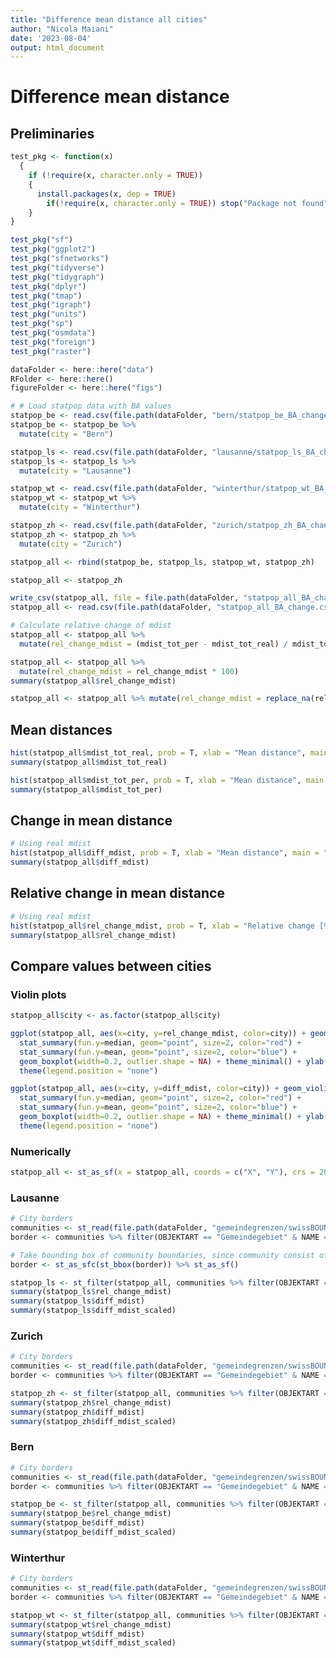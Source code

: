 ```yaml
---
title: "Difference mean distance all cities"
author: "Nicola Maiani"
date: '2023-08-04'
output: html_document
---
```


# Difference mean distance
## Preliminaries
```r
test_pkg <- function(x)
  {
    if (!require(x, character.only = TRUE))
    {
      install.packages(x, dep = TRUE)
        if(!require(x, character.only = TRUE)) stop("Package not found")
    }
}

test_pkg("sf")
test_pkg("ggplot2")
test_pkg("sfnetworks")
test_pkg("tidyverse")
test_pkg("tidygraph")
test_pkg("dplyr")
test_pkg("tmap")
test_pkg("igraph")
test_pkg("units")
test_pkg("sp")
test_pkg("osmdata")
test_pkg("foreign")
test_pkg("raster")

dataFolder <- here::here("data")
RFolder <- here::here()
figureFolder <- here::here("figs")
```

```r
# # Load statpop data with BA values
statpop_be <- read.csv(file.path(dataFolder, "bern/statpop_be_BA_change.csv"), sep = ",", header = TRUE)
statpop_be <- statpop_be %>%
  mutate(city = "Bern")

statpop_ls <- read.csv(file.path(dataFolder, "lausanne/statpop_ls_BA_change.csv"), sep = ",", header = TRUE)
statpop_ls <- statpop_ls %>%
  mutate(city = "Lausanne")

statpop_wt <- read.csv(file.path(dataFolder, "winterthur/statpop_wt_BA_change.csv"), sep = ",", header = TRUE)
statpop_wt <- statpop_wt %>%
  mutate(city = "Winterthur")

statpop_zh <- read.csv(file.path(dataFolder, "zurich/statpop_zh_BA_change.csv"), sep = ",", header = TRUE)
statpop_zh <- statpop_zh %>%
  mutate(city = "Zurich")

statpop_all <- rbind(statpop_be, statpop_ls, statpop_wt, statpop_zh)

statpop_all <- statpop_zh

write_csv(statpop_all, file = file.path(dataFolder, "statpop_all_BA_change.csv"))
statpop_all <- read.csv(file.path(dataFolder, "statpop_all_BA_change.csv"), sep = ",", header = TRUE)
```

```r
# Calculate relative change of mdist
statpop_all <- statpop_all %>%
  mutate(rel_change_mdist = (mdist_tot_per - mdist_tot_real) / mdist_tot_real)

statpop_all <- statpop_all %>%
  mutate(rel_change_mdist = rel_change_mdist * 100)
summary(statpop_all$rel_change_mdist)

statpop_all <- statpop_all %>% mutate(rel_change_mdist = replace_na(rel_change_mdist, 0.0))
```

## Mean distances
```r
hist(statpop_all$mdist_tot_real, prob = T, xlab = "Mean distance", main = "Real mean distance")
summary(statpop_all$mdist_tot_real)
```

```r
hist(statpop_all$mdist_tot_per, prob = T, xlab = "Mean distance", main = "Perceived mean distance")
summary(statpop_all$mdist_tot_per)
```

## Change in mean distance
```r
# Using real mdist
hist(statpop_all$diff_mdist, prob = T, xlab = "Mean distance", main = "Change in mean distance")
summary(statpop_all$diff_mdist)
```

## Relative change in mean distance
```r
# Using real mdist
hist(statpop_all$rel_change_mdist, prob = T, xlab = "Relative change [%]", main = "Relative change of mean distance")
summary(statpop_all$rel_change_mdist)
```

## Compare values between cities
### Violin plots
```r
statpop_all$city <- as.factor(statpop_all$city)
```

```r
ggplot(statpop_all, aes(x=city, y=rel_change_mdist, color=city)) + geom_violin(trim = FALSE) +
  stat_summary(fun.y=median, geom="point", size=2, color="red") +
  stat_summary(fun.y=mean, geom="point", size=2, color="blue") +
  geom_boxplot(width=0.2, outlier.shape = NA) + theme_minimal() + ylab("Relative increase mean distance [%]") + xlab("City") +
  theme(legend.position = "none")
```

```r
ggplot(statpop_all, aes(x=city, y=diff_mdist, color=city)) + geom_violin(trim = FALSE) +
  stat_summary(fun.y=median, geom="point", size=2, color="red") +
  stat_summary(fun.y=mean, geom="point", size=2, color="blue") +
  geom_boxplot(width=0.2, outlier.shape = NA) + theme_minimal() + ylab("Absolute increase mean distance [m]") + xlab("City") +
  theme(legend.position = "none")
```

### Numerically
```r
statpop_all <- st_as_sf(x = statpop_all, coords = c("X", "Y"), crs = 2056)
```

### Lausanne
```r
# City borders
communities <- st_read(file.path(dataFolder, "gemeindegrenzen/swissBOUNDARIES3D_1_4_TLM_HOHEITSGEBIET.shp")) # load Swiss communities
border <- communities %>% filter(OBJEKTART == "Gemeindegebiet" & NAME == "Lausanne") %>% st_zm(drop = TRUE, what = "ZM") %>% st_transform(crs = 2056)

# Take bounding box of community boundaries, since community consist of multiple parts
border <- st_as_sfc(st_bbox(border)) %>% st_as_sf()

statpop_ls <- st_filter(statpop_all, communities %>% filter(OBJEKTART == "Gemeindegebiet" & NAME == "Lausanne") %>% st_zm(drop = TRUE, what = "ZM") %>% st_transform(crs = 2056))
summary(statpop_ls$rel_change_mdist)
summary(statpop_ls$diff_mdist)
summary(statpop_ls$diff_mdist_scaled)
```

### Zurich
```r
# City borders
communities <- st_read(file.path(dataFolder, "gemeindegrenzen/swissBOUNDARIES3D_1_4_TLM_HOHEITSGEBIET.shp")) # load Swiss communities
border <- communities %>% filter(OBJEKTART == "Gemeindegebiet" & NAME == "Zürich") %>% st_zm(drop = TRUE, what = "ZM") %>% st_transform(crs = 2056)

statpop_zh <- st_filter(statpop_all, communities %>% filter(OBJEKTART == "Gemeindegebiet" & NAME == "Zürich") %>% st_zm(drop = TRUE, what = "ZM") %>% st_transform(crs = 2056))
summary(statpop_zh$rel_change_mdist)
summary(statpop_zh$diff_mdist)
summary(statpop_zh$diff_mdist_scaled)
```

### Bern
```r
# City borders
communities <- st_read(file.path(dataFolder, "gemeindegrenzen/swissBOUNDARIES3D_1_4_TLM_HOHEITSGEBIET.shp")) # load Swiss communities
border <- communities %>% filter(OBJEKTART == "Gemeindegebiet" & NAME == "Bern") %>% st_zm(drop = TRUE, what = "ZM") %>% st_transform(crs = 2056)

statpop_be <- st_filter(statpop_all, communities %>% filter(OBJEKTART == "Gemeindegebiet" & NAME == "Bern") %>% st_zm(drop = TRUE, what = "ZM") %>% st_transform(crs = 2056))
summary(statpop_be$rel_change_mdist)
summary(statpop_be$diff_mdist)
summary(statpop_be$diff_mdist_scaled)
```

### Winterthur
```r
# City borders
communities <- st_read(file.path(dataFolder, "gemeindegrenzen/swissBOUNDARIES3D_1_4_TLM_HOHEITSGEBIET.shp")) # load Swiss communities
border <- communities %>% filter(OBJEKTART == "Gemeindegebiet" & NAME == "Winterthur") %>% st_zm(drop = TRUE, what = "ZM") %>% st_transform(crs = 2056)

statpop_wt <- st_filter(statpop_all, communities %>% filter(OBJEKTART == "Gemeindegebiet" & NAME == "Winterthur") %>% st_zm(drop = TRUE, what = "ZM") %>% st_transform(crs = 2056))
summary(statpop_wt$rel_change_mdist)
summary(statpop_wt$diff_mdist)
summary(statpop_wt$diff_mdist_scaled)
```






